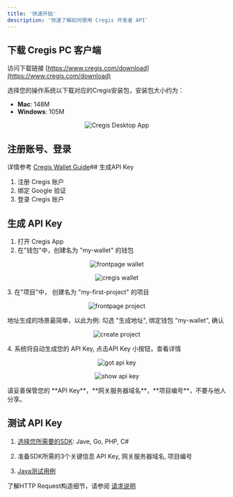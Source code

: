 ```yaml
---
title: '快速开始'
description: '快速了解如何使用 Cregis 开发者 API'
---
```


## 下载 Cregis PC 客户端

访问下载链接 [https://www.cregis.com/download](https://www.cregis.com/download)

选择您的操作系统以下载对应的Cregis安装包，安装包大小约为：
- **Mac**: 148M
- **Windows**: 105M

<p align="center">
    <img
        src="/images/cregis-desktop.avif"
        alt="Cregis Desktop App" width="auto" height="auto"
    />
</p>

## 注册账号、登录

详情参考 [Cregis Wallet Guide](https://support.cregis.com/cregis-wallet-guide/zh-cn/xin-shou-ru-men/zhang-hao-zhu-ce-ji-deng-lu)## 生成API Key
1. 注册 Cregis 账户
2. 绑定 Google 验证
3. 登录 Cregis 账户

## 生成 API Key
1. 打开 Cregis App
2. 在"钱包"中，创建名为 "my-wallet" 的钱包
<p align="center">
    <img
        src="/images/frontpage-wallet.jpg"
        alt="frontpage wallet" width="auto" height="auto"
    />
</p>
<p align="center">
    <img
        src="/images/create-wallet.png"
        alt="cregis wallet" width="auto" height="auto"
    />
</p>
3. 在"项目"中， 创建名为 "my-first-project" 的项目
<p align="center">
    <img
        src="/images/frontpage-project.jpg"
        alt="frontpage project" width="auto" height="auto"
    />
</p>
地址生成的场景最简单，以此为例:
勾选 "生成地址", 绑定钱包 "my-wallet", 确认
<p align="center">
    <img
        src="/images/create-project.png"
        alt="create project" width="auto" height="auto"
    />
</p>
4. 系统将自动生成您的 API Key, 点击API Key 小按钮，查看详情
<p align="center">
    <img
        src="/images/got-api-key.jpg"
        alt="got api key" width="auto" height="auto"
    />
</p>
<p align="center">
    <img
        src="/images/show-api-key.png"
        alt="show api key" width="auto" height="auto"
    />
</p>
请妥善保管您的 **API Key**，**网关服务器域名**，**项目编号**，不要与他人分享。

## 测试 API Key

1. [选择您所需要的SDK](/sdk-tool/sdk): Jave, Go, PHP, C#

2. 准备SDK所需的3个关键信息
API Key, 网关服务器域名, 项目编号

3. [Java测试用例](https://github.com/0xcregis/cregis-java-sdk/blob/master/cregis-sdk-core/src/test/java/com/cregis/core/HutoolClientTest.java)

了解HTTP Request构造细节，请参阅 [请求说明](/api-reference/request)
